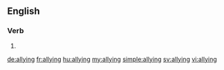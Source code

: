 ==English==

===Verb===
{{head|en}}

# {{present participle of|ally}}

[[de:allying]]
[[fr:allying]]
[[hu:allying]]
[[my:allying]]
[[simple:allying]]
[[sv:allying]]
[[vi:allying]]